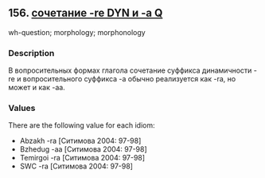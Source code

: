 ## 156. <a href =  'https://agricolamz.github.io/The_Circassian_Isoglosses_Database/156.html'>сочетание -re DYN и -a Q</a>
wh-question; morphology; morphonology

### Description

В вопросительных формах глагола сочетание суффикса динамичности -re и вопросительного суффикса -a обычно реализуется как -ra, но может и как -aa.

### Values
There are the following value for each idiom:

* Abzakh  -ra [Ситимова 2004: 97-98] 
* Bzhedug  -aa [Ситимова 2004: 97-98] 
* Temirgoi  -ra [Ситимова 2004: 97-98] 
* SWC  -ra [Ситимова 2004: 97-98] 

